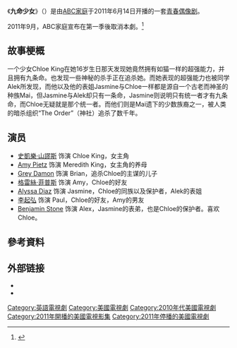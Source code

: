 {{Link style|time=2015-12-13T11:50:01+00:00}}
{{noteTA
|G1=Show
}}
《'''九命少女'''》（{{lang-en|'''''The Nine Lives of Chloe King'''''}}）是由[[ABC家庭|ABC家庭]]于2011年6月14日开播的一套[[青春|青春]][[偶像剧|偶像剧]]。

2011年9月，ABC家庭宣布在第一季後取消本劇。<ref>{{Cite web |url = https://tvbythenumbers.zap2it.com/cable/the-nine-lives-of-chloe-king-canceled-by-abc-family/103927/ |title = ‘The Nine Lives Of Chloe King’ Canceled By ABC Family |date = 2011-09-15 |publisher = TV by the Numbers |language = en |accessdate = 2018-07-24 |archive-date = 2018-07-24 |archive-url = https://web.archive.org/web/20180724154309/https://tvbythenumbers.zap2it.com/cable/the-nine-lives-of-chloe-king-canceled-by-abc-family/103927/ |dead-url = yes }}</ref>

== 故事梗概 ==
一个少女Chloe King在她16岁生日那天发现她竟然拥有如猫一样的超强能力，并且拥有九条命。也发现一些神秘的杀手正在追杀她。而她表现的超强能力也被同学Alek所发现，而他以及他的表姐Jasmine与Chloe一样都是源自一个古老而神圣的种族Mai，但Jasmine与Alek却只有一条命，Jasmine则说明只有统一者才有九条命，而Chloe无疑就是那个统一者。而他们则是Mai遗下的少数族裔之一，被人类的暗杀组织“The Order”（神社）追杀了数千年。

== 演员 ==
*[[史凱樂·山謬斯|史凱樂·山謬斯]] 饰演 Chloe King，女主角
*[[:en:Amy_Pietz|Amy Pietz]] 饰演 Meredith King，女主角的养母
*[[:en:Grey_Damon|Grey Damon]] 饰演 Brian，追杀Chloe的主谋的儿子
*[[格雷絲·菲普斯|格雷絲·菲普斯]] 饰演 Amy，Chloe的好友
*[[:en:Alyssa_Diaz|Alyssa Diaz]] 饰演 Jasmine，Chloe的同族以及保护者，Alek的表姐
*[[李起弘|李起弘]] 饰演 Paul，Chloe的好友，Amy的男友
*[[:en:Benjamin_Stone|Benjamin Stone]] 饰演 Alex，Jasmine的表弟，也是Chloe的保护者。喜欢Chloe。

== 參考資料 ==
{{Reflist|30em}}

== 外部链接 ==
*{{Official website|http://abcfamily.go.com/shows/nine-lives-chloe-king}}
*{{IMDb title|0499400}}

{{ABC Family}}
{{DEFAULTSORT:Nine Lives of Chloe King, The}} 
[[Category:英語電視劇|Category:英語電視劇]]
[[Category:美國電視劇|Category:美國電視劇]]
[[Category:2010年代美國電視劇|Category:2010年代美國電視劇]]
[[Category:2011年開播的美國電視影集|Category:2011年開播的美國電視影集]]
[[Category:2011年停播的美國電視劇|Category:2011年停播的美國電視劇]]